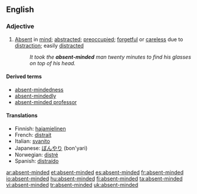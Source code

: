 ==English==
===Adjective===
{{en-adj}}

#[[Absent]] in [[mind]]; [[abstracted]]; [[preoccupied]]; [[forgetful]] or [[careless]] due to [[distract]]ion; easily [[distract]]ed
#:''It took the '''absent-minded''' man twenty minutes to find his glasses on top of his head.''

====Derived terms====
* [[absent-mindedness]] 
* [[absent-mindedly]]
* [[absent-minded professor]]

====Translations====
*Finnish: [[hajamielinen]]
*French: [[distrait#French|distrait]]
*Italian: [[svanito]]
*Japanese: [[ぼんやり]] (bon'yari)
*Norwegian: [[distré]]
*Spanish: [[distraído]]

[[ar:absent-minded]]
[[et:absent-minded]]
[[es:absent-minded]]
[[fr:absent-minded]]
[[io:absent-minded]]
[[hu:absent-minded]]
[[fi:absent-minded]]
[[ta:absent-minded]]
[[vi:absent-minded]]
[[tr:absent-minded]]
[[uk:absent-minded]]